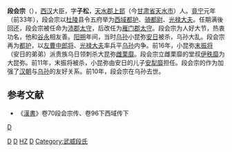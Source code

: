 '''段会宗'''（{{bd|前84年||前10年||catIdx=D}}），[[西汉|西汉]]大臣，字'''子松'''，[[天水郡|天水郡]][[上邽|上邽]]（今[[甘肃省|甘肃省]][[天水市|天水市]]）人。[[竟宁|竟宁]]元年（前33年），段会宗以[[杜陵|杜陵]]县令五府举为[[西域都护|西域都护]]、[[骑都尉|骑都尉]]、[[光禄大夫|光禄大夫]]。任期满後回还，段会宗被任命为[[沛郡|沛郡]][[太守|太守]]，后改任为[[雁门郡|雁门郡]][[太守|太守]]。段会宗为人好大节，热衷功名，他和[[谷永|谷永]]相友善。[[阳朔|阳朔]]年间，当时[[乌孙|乌孙]]小昆弥[[安日|安日]]被杀，乌孙大乱。段会宗再为[[都护|都护]]，以[[左曹|左曹]][[中郎将|中郎将]]、[[光禄大夫|光禄大夫]]率兵平[[乌孙|乌孙]]内争。前16年，小昆弥[[末振将|末振将]]（安日的弟弟）派贵族乌日领刺杀大昆弥[[雌栗靡|雌栗靡]]。段会宗立雌栗靡的堂叔[[伊秩靡|伊秩靡]]为大昆弥。前11年，末振将被杀，小昆弥由安日的儿子[[安犁靡|安犁靡]]担任。段会宗的作为加强了[[汉朝|汉朝]]与[[乌孙|乌孙]]的友好关系。前10年，段会宗在乌孙去世。

==参考文献==
*《[[漢書|漢書]]》卷70段会宗传、卷96下西域传下 

[[Category:西漢军事人物|D]]
[[分類:西漢西域都護|D]]
[[Category:西漢太守|D]]
[[Category:段姓|HZ]]
[[Category:天水人|D]]
[[Category:武威段氏|Category:武威段氏]]